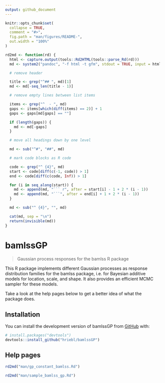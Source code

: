 ```yaml
---
output: github_document
---
```


<!-- README.md is generated from README.Rmd. Please edit that file -->

```r
knitr::opts_chunk$set(
  collapse = TRUE,
  comment = "#>",
  fig.path = "man/figures/README-",
  out.width = "100%"
)

rd2md <- function(rd) {
  html <- capture.output(tools::Rd2HTML(tools::parse_Rd(rd)))
  md <- system2("pandoc", "-f html -t gfm", stdout = TRUE, input = html)

  # remove header

  title <- grep("^## ", md)[1]
  md <- md[-seq_len(title - 1)]

  # remove empty lines between list items

  items <- grep("^  - ", md)
  gaps <- items[which(diff(items) == 2)] + 1
  gaps <- gaps[md[gaps] == ""]

  if (length(gaps)) {
    md <- md[-gaps]
  }

  # move all headings down by one level

  md <- sub("^#", "##", md)

  # mark code blocks as R code

  code <- grep("^ {4}", md)
  start <- code[diff(c(-1, code)) > 1]
  end <- code[diff(c(code, Inf)) > 1]

  for (i in seq_along(start)) {
    md <- append(md, "``` r", after = start[i] - 1 + 2 * (i - 1))
    md <- append(md, "```", after = end[i] + 1 + 2 * (i - 1))
  }

  md <- sub("^ {4}", "", md)

  cat(md, sep = "\n")
  return(invisible(md))
}
```

# bamlssGP

> Gaussian process responses for the bamlss R package

<!-- badges: start -->
<!-- badges: end -->

This R package implements different Gaussian processes as response distribution families for the bamlss package, i.e. for Bayesian additive models for location, scale, and shape. It also provides an efficient MCMC sampler for these models.

Take a look at the help pages below to get a better idea of what the package does.

## Installation

You can install the development version of bamlssGP from [GitHub](https://github.com/) with:

``` r
# install.packages("devtools")
devtools::install_github("hriebl/bamlssGP")
```

## Help pages

```r
rd2md("man/gp_constant_bamlss.Rd")
```

```r
rd2md("man/sample_bamlss_gp.Rd")
```
